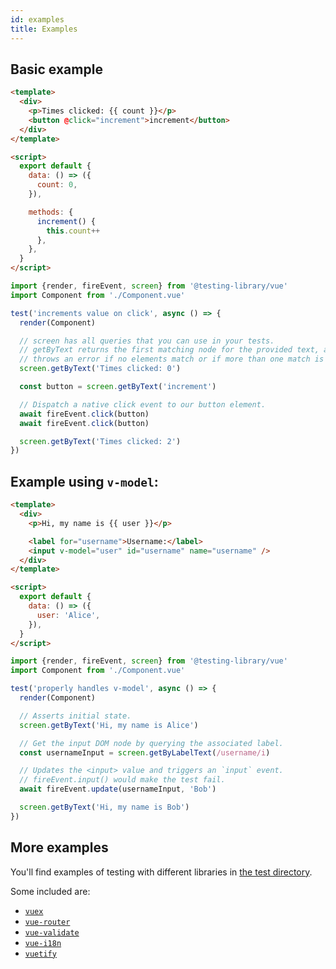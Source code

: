 ```yaml
---
id: examples
title: Examples
---
```


## Basic example

```html
<template>
  <div>
    <p>Times clicked: {{ count }}</p>
    <button @click="increment">increment</button>
  </div>
</template>

<script>
  export default {
    data: () => ({
      count: 0,
    }),

    methods: {
      increment() {
        this.count++
      },
    },
  }
</script>
```

```js
import {render, fireEvent, screen} from '@testing-library/vue'
import Component from './Component.vue'

test('increments value on click', async () => {
  render(Component)

  // screen has all queries that you can use in your tests.
  // getByText returns the first matching node for the provided text, and
  // throws an error if no elements match or if more than one match is found.
  screen.getByText('Times clicked: 0')

  const button = screen.getByText('increment')

  // Dispatch a native click event to our button element.
  await fireEvent.click(button)
  await fireEvent.click(button)

  screen.getByText('Times clicked: 2')
})
```

## Example using `v-model`:

```html
<template>
  <div>
    <p>Hi, my name is {{ user }}</p>

    <label for="username">Username:</label>
    <input v-model="user" id="username" name="username" />
  </div>
</template>

<script>
  export default {
    data: () => ({
      user: 'Alice',
    }),
  }
</script>
```

```js
import {render, fireEvent, screen} from '@testing-library/vue'
import Component from './Component.vue'

test('properly handles v-model', async () => {
  render(Component)

  // Asserts initial state.
  screen.getByText('Hi, my name is Alice')

  // Get the input DOM node by querying the associated label.
  const usernameInput = screen.getByLabelText(/username/i)

  // Updates the <input> value and triggers an `input` event.
  // fireEvent.input() would make the test fail.
  await fireEvent.update(usernameInput, 'Bob')

  screen.getByText('Hi, my name is Bob')
})
```

## More examples

You'll find examples of testing with different libraries in
[the test directory](https://github.com/testing-library/vue-testing-library/tree/master/src/__tests__).

Some included are:

- [`vuex`](https://github.com/testing-library/vue-testing-library/blob/main/src/__tests__/vuex.js)
- [`vue-router`](https://github.com/testing-library/vue-testing-library/tree/main/src/__tests__/vue-router.js)
- [`vue-validate`](https://github.com/testing-library/vue-testing-library/tree/main/src/__tests__/validate-plugin.js)
- [`vue-i18n`](https://github.com/testing-library/vue-testing-library/blob/main/src/__tests__/translations-vue-i18n.js)
- [`vuetify`](https://github.com/testing-library/vue-testing-library/blob/main/src/__tests__/vuetify.js)
